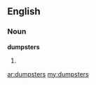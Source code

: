 ==English==

===Noun===
'''dumpsters'''

# {{plural of|[[dumpster]]}}

[[ar:dumpsters]]
[[my:dumpsters]]